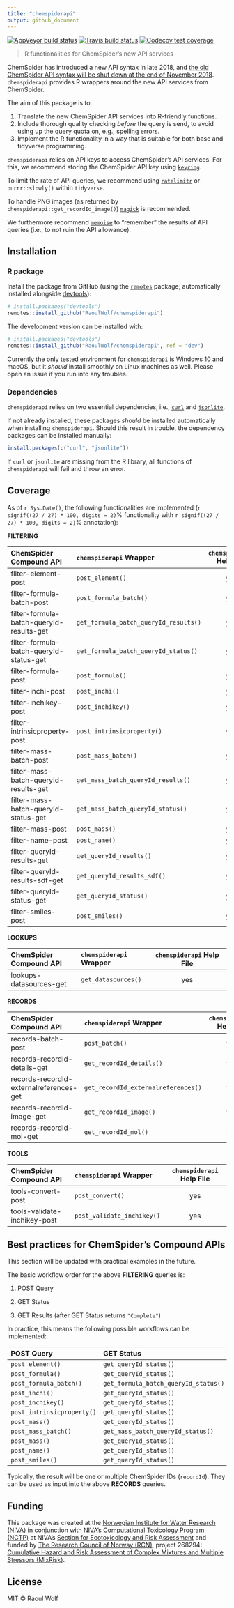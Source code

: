 ```yaml
---
title: "chemspiderapi"
output: github_document
---
```


<!-- badges: start -->
[![AppVeyor build status](https://ci.appveyor.com/api/projects/status/github/RaoulWolf/chemspiderapi?branch=master&svg=true)](https://ci.appveyor.com/project/RaoulWolf/chemspiderapi)
[![Travis build status](https://travis-ci.org/RaoulWolf/chemspiderapi.svg?branch=master)](https://travis-ci.org/RaoulWolf/chemspiderapi)
[![Codecov test coverage](https://codecov.io/gh/RaoulWolf/chemspiderapi/branch/master/graph/badge.svg)](https://codecov.io/gh/RaoulWolf/chemspiderapi?branch=master)
<!-- badges: end -->

<!-- README.md is generated from README.Rmd. Please edit that file -->

> R functionalities for ChemSpider's new API services

ChemSpider has introduced a new API syntax in late 2018, and [the old ChemSpider API syntax will be shut down at the end of November 2018](http://link.rsc.org/rsps/m/xSq8Cm8ovjN8-Elm0eYB3Sey61zutqNIUUaMcyc14sQ). `chemspiderapi` provides R wrappers around the new API services from ChemSpider. 

The aim of this package is to:

1) Translate the new ChemSpider API services into R-friendly functions.
2) Include thorough quality checking *before* the query is send, to avoid using up the query quota on, e.g., spelling errors.
3) Implement the R functionality in a way that is suitable for both base and tidyverse programming.

`chemspiderapi` relies on API keys to access ChemSpider's API services. For this, we recommend storing the ChemSpider API key using  [`keyring`](https://github.com/r-lib/keyring).

To limit the rate of API queries, we recommend using [`ratelimitr`](https://github.com/tarakc02/ratelimitr) or `purrr::slowly()` within `tidyverse`.

To handle PNG images (as returned by `chemspiderapi::get_recordId_image()`) [`magick`](https://github.com/ropensci/magick) is recommended.

We furthermore recommend [`memoise`](https://github.com/r-lib/memoise) to "remember" the results of API queries (i.e., to not ruin the API allowance).

## Installation

### R package

Install the package from GitHub (using the [`remotes`](https://github.com/r-lib/remotes) package; automatically installed alongside [devtools](https://github.com/r-lib/devtools)):

```r
# install.packages("devtools")
remotes::install_github("RaoulWolf/chemspiderapi")
```

The development version can be installed with:
```r
# install.packages("devtools")
remotes::install_github("RaoulWolf/chemspiderapi", ref = "dev")
```


Currently the only tested environment for `chemspiderapi` is Windows 10 and macOS, but it *should* install smoothly on Linux machines as well. Please open an issue if you run into any troubles. 

### Dependencies

`chemspiderapi` relies on two essential dependencies, i.e., [`curl`](https://github.com/jeroen/curl) and [`jsonlite`](https://github.com/jeroen/jsonlite). 

If not already installed, these packages *should* be installed automatically when installing `chemspiderapi`. Should this result in trouble, the dependency packages can be installed manually:

```r
install.packages(c("curl", "jsonlite"))
```

If `curl` or `jsonlite` are missing from the R library, all functions of `chemspiderapi` will fail and throw an error.


## Coverage

As of `r Sys.Date()`, the following functionalities are implemented (`r signif((27 / 27) * 100, digits = 2)`% functionality with `r signif((27 / 27) * 100, digits = 2)`% annotation):

**FILTERING**

| ChemSpider Compound API                  | `chemspiderapi` Wrapper               | `chemspiderapi` Help File |
|:---------------------------------------- |:------------------------------------- |:-------------------------:|
| filter-element-post                      | `post_element()`                      | yes                       |
| filter-formula-batch-post                | `post_formula_batch()`                | yes                       |
| filter-formula-batch-queryId-results-get | `get_formula_batch_queryId_results()` | yes                       |
| filter-formula-batch-queryId-status-get  | `get_formula_batch_queryId_status()`  | yes                       |
| filter-formula-post                      | `post_formula()`                      | yes                       |
| filter-inchi-post                        | `post_inchi()`                        | yes                       |
| filter-inchikey-post                     | `post_inchikey()`                     | yes                       |
| filter-intrinsicproperty-post            | `post_intrinsicproperty()`            | yes                       |
| filter-mass-batch-post                   | `post_mass_batch()`                   | yes                       |
| filter-mass-batch-queryId-results-get    | `get_mass_batch_queryId_results()`    | yes                       |
| filter-mass-batch-queryId-status-get     | `get_mass_batch_queryId_status()`     | yes                       |
| filter-mass-post                         | `post_mass()`                         | yes                       |
| filter-name-post                         | `post_name()`                         | yes                       |
| filter-queryId-results-get               | `get_queryId_results()`               | yes                       |
| filter-queryId-results-sdf-get           | `get_queryId_results_sdf()`           | yes                       |
| filter-queryId-status-get                | `get_queryId_status()`                | yes                       |
| filter-smiles-post                       | `post_smiles()`                       | yes                       |


**LOOKUPS**

| ChemSpider Compound API | `chemspiderapi` Wrapper | `chemspiderapi` Help File |
|:----------------------- |:----------------------- |:-------------------------:|
| lookups-datasources-get | `get_datasources()`     | yes                       |

**RECORDS**

| ChemSpider Compound API                 | `chemspiderapi` Wrapper             | `chemspiderapi` Help File |
|:--------------------------------------- |:----------------------------------- |:-------------------------:|
| records-batch-post                      | `post_batch()`                      | yes                       |
| records-recordId-details-get            | `get_recordId_details()`            | yes                       |
| records-recordId-externalreferences-get | `get_recordId_externalreferences()` | yes                       |
| records-recordId-image-get              | `get_recordId_image()`              | yes                       |
| records-recordId-mol-get                | `get_recordId_mol()`                | yes                       |

**TOOLS**

| ChemSpider Compound API      | `chemspiderapi` Wrapper    | `chemspiderapi` Help File |
|:---------------------------- |:-------------------------- |:-------------------------:|
| tools-convert-post           | `post_convert()`           | yes                       |
| tools-validate-inchikey-post | `post_validate_inchikey()` | yes                       |


## Best practices for ChemSpider's Compound APIs

This section will be updated with practical examples in the future.

The basic workflow order for the above **FILTERING** queries is: 

1) POST Query

2) GET Status

3) GET Results (after GET Status returns `"Complete"`)

In practice, this means the following possible workflows can be implemented:

| POST Query                 | GET Status                           | GET Results                           |
:--------------------------- |:------------------------------------ |:------------------------------------- |
| `post_element()`           | `get_queryId_status()`               | `get_queryId_results()`               |
| `post_formula()`           | `get_queryId_status()`               | `get_queryId_results()`               |
| `post_formula_batch()`     | `get_formula_batch_queryId_status()` | `get_formula_batch_queryId_results()` |
| `post_inchi()`             | `get_queryId_status()`               | `get_queryId_results()`               |
| `post_inchikey()`          | `get_queryId_status()`               | `get_queryId_results()`               |
| `post_intrinsicproperty()` | `get_queryId_status()`               | `get_queryId_results()`               |
| `post_mass()`              | `get_queryId_status()`               | `get_queryId_results()`               |
| `post_mass_batch()`        | `get_mass_batch_queryId_status()`    | `get_mass_batch_queryId_results()`    |
| `post_mass()`              | `get_queryId_status()`               | `get_queryId_results()`               |
| `post_name()`              | `get_queryId_status()`               | `get_queryId_results()`               |
| `post_smiles()`            | `get_queryId_status()`               | `get_queryId_results()`               |

Typically, the result will be one or multiple ChemSpider IDs (`recordId`). They can be used as input into the above **RECORDS** queries.

## Funding

This package was created at the [Norwegian Institute for Water Research (NIVA)](https://www.niva.no/en) in conjunction with [NIVA's Computational Toxicology Program (NCTP)](https://www.niva.no/en/projectweb/nctp) at NIVA's [Section for Ecotoxicology and Risk Assessment](https://www.niva.no/en/research/ecotoxicology_and_risk_assessment) and funded by [The Research Council of Norway (RCN)](https://www.forskningsradet.no/en/Home_page/1177315753906), project 268294: [Cumulative Hazard and Risk Assessment of Complex Mixtures and Multiple Stressors (MixRisk)](https://www.forskningsradet.no/prosjektbanken/#/project/NFR/268294/Sprak=en).

## License

MIT © Raoul Wolf
